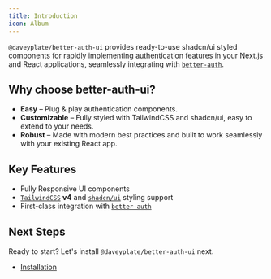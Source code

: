 ```yaml
---
title: Introduction
icon: Album
---
```


`@daveyplate/better-auth-ui` provides ready-to-use shadcn/ui styled components for rapidly implementing authentication features in your Next.js and React applications, seamlessly integrating with [`better-auth`](https://better-auth.com).

## Why choose better-auth-ui?

- **Easy** – Plug & play authentication components.
- **Customizable** – Fully styled with TailwindCSS and shadcn/ui, easy to extend to your needs.
- **Robust** – Made with modern best practices and built to work seamlessly with your existing React app.

## Key Features

- Fully Responsive UI components
- [`TailwindCSS`](https://tailwindcss.com) **v4** and [`shadcn/ui`](https://ui.shadcn.com) styling support
- First-class integration with [`better-auth`](https://better-auth.com)

## Next Steps

Ready to start? Let's install `@daveyplate/better-auth-ui` next.

- [Installation](/getting-started/installation)